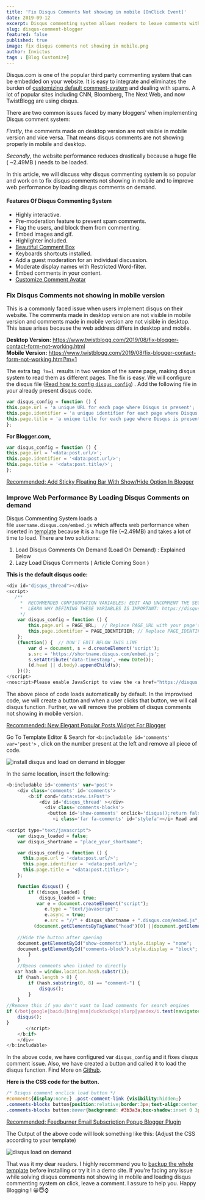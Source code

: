 ```yaml
---
title: 'Fix Disqus Comments Not showing in mobile [OnClick Event]'
date: 2019-09-12
excerpt: Disqus commenting system allows readers to leave comments with ease. However, performance and comment not visible on mobile devices are commonly faced issues by disqus implemented blogs. Here, we will lazy load disqus and synchronize desktop and mobile comments.
slug: disqus-comment-blogger
featured: false
published: true
image: fix disqus comments not showing in mobile.png
author: Invictus
tags : [Blog Customize]
---
```


Disqus.com is one of the popular third party commenting system that can be embedded on your website. It is easy to integrate and eliminates the burden of [customizing default comment-system](https://www.twistblogg.com/2015/03/change-0-comments-post-comment-message-blogger.html) and dealing with spams. A lot of popular sites including CNN, Bloomberg, The Next Web, and now TwistBlogg are using disqus. 

There are two common issues faced by many bloggers' when implementing Disqus comment system: 

_Firstly_, the comments made on desktop version are not visible in mobile version and vice versa. That means disqus comments are not showing properly in mobile and desktop. 

_Secondly_, the website performance reduces drastically because a huge file ( ~2.49MB ) needs to be loaded.  
  

In this article, we will discuss why disqus commenting system is so popular and work on to fix disqus comments not showing in mobile and to improve web performance by loading disqus comments on demand.  


#### Features Of Disqus Commenting System

*   Highly interactive.
*   Pre-moderation feature to prevent spam comments.
*   Flag the users, and block them from commenting.
*   Embed images and gif.
*   Highlighter included.
*   [Beautiful Comment Box](https://www.twistblogg.com/2018/08/how-to-customize-comment-box-in-blogger.html)
*   Keyboards shortcuts installed.
*   Add a guest moderation for an individual discussion.
*   Moderate display names with Restricted Word-filter.
*   Embed comments in your content.
*   [Customize Comment Avatar](https://www.twistblogg.com/2014/03/how-to-customize-comments-avatar-image-in-blogger.html)

  

### Fix Disqus Comments not showing in mobile version

This is a commonly faced issue when users implement disqus on their website. The comments made in desktop version are not visible in mobile version and comments made in mobile version are not visible in desktop. This issue arises because the web address differs in desktop and mobile.  
  
**Desktop Version:** https://www.twistblogg.com/2019/08/fix-blogger-contact-form-not-working.html  
**Mobile Version:** https://www.twistblogg.com/2019/08/fix-blogger-contact-form-not-working.html?m=1  
  
The extra tag  `?m=1`  results in two version of the same page, making disqus system to read them as different pages. The fix is easy. We will configure the disqus file (<a href="https://help.disqus.com/en/articles/1717084-javascript-configuration-variables" rel="nofollow noopener noreferrer" target="_blank">Read how to config `disqus_config`</a>) . Add the following file in your already present disqus code.  

```js 
var disqus_config = function () {  
this.page.url = 'a unique URL for each page where Disqus is present';  
this.page.identifier = 'a unique identifier for each page where Disqus is present';  
this.page.title = 'a unique title for each page where Disqus is present';  
};
```  

**For Blogger.com,**  

```js
var disqus_config = function () {  
this.page.url = '<data:post.url/>';  
this.page.identifier = '<data:post.url/>';  
this.page.title = '<data:post.title/>';  
};
```  

[Recommended: Add Sticky Floating Bar With Show/Hide Option In Blogger](https://www.twistblogg.com/2015/05/add-notification-bar-to-blogger.html)  
  

### Improve Web Performance By Loading Disqus Comments on demand

Disqus Commenting System loads a file `username.disqus.com/embed.js` which affects web performance when inserted in [template](https://www.twistblogg.com/2016/01/premium-seo-optimized-blogger-template.html) because it is a huge file (~2.49MB) and takes a lot of time to load. There are two solutions:  
  
1) Load Disqus Comments On Demand (Load On Demand) : Explained Below  
2) Lazy Load Disqus Comments ( Article Coming Soon )  
  
**This is the default disqus code:**  

```js title=default.js
<div id="disqus_thread"></div>  
<script>  
   /**  
     *  RECOMMENDED CONFIGURATION VARIABLES: EDIT AND UNCOMMENT THE SECTION BELOW TO INSERT DYNAMIC VALUES FROM YOUR PLATFORM OR CMS.  
     *  LEARN WHY DEFINING THESE VARIABLES IS IMPORTANT: https://disqus.com/admin/universalcode/#configuration-variables  
     */   
    var disqus_config = function () {  
        this.page.url = PAGE_URL;  // Replace PAGE_URL with your page's canonical URL variable 
        this.page.identifier = PAGE_IDENTIFIER; // Replace PAGE_IDENTIFIER with your page's unique identifier variable  
    };   
    (function() {  // DON'T EDIT BELOW THIS LINE  
        var d = document, s = d.createElement('script');  
        s.src = 'https://shortname.disqus.com/embed.js';  
        s.setAttribute('data-timestamp', +new Date());  
        (d.head || d.body).appendChild(s);  
    })();  
</script>  
<noscript>Please enable JavaScript to view the <a href="https://disqus.com/?ref_noscript" rel="nofollow">comments powered by Disqus.</a></noscript> 
```  

The above piece of code loads automatically by default. In the improvised code, we will create a button and when a user clicks that button, we will call disqus function. Further, we will remove the problem of disqus comments not showing in mobile version.  
  
[Recommended: New Elegant Popular Posts Widget For Blogger](https://www.twistblogg.com/2015/04/new-elegant-popular-posts-widget-for-blogger.html)  
  
Go To Template Editor & Search for `<b:includable id='comments' var='post'>` , click on the number present at the left and remove all piece of code.  
  

<Image src="install disqus and load on demand in blogger.png" alt="install disqus and load on demand in blogger" />
  
  
In the same location, insert the following:  
  

 ```js 
<b:includable id='comments' var='post'>  
    <div class='comments' id='comments'>  
        <b:if cond='data:view.isPost'>  
            <div id='disqus_thread' ></div>  
              <div class='comments-blocks'>
                <button id='show-comments' onclick='disqus();return false;' tabindex='0'>
                  <i class='far fa-comments' id='stylefa'></i> Read and Post Comments</button></div>
                         
 <script type="text/javascript">   
    var disqus_loaded = false;  
    var disqus_shortname = "place_your_shortname"; 

    var disqus_config = function () {  
       this.page.url = '<data:post.url/>';  
       this.page.identifier = '<data:post.url/>';  
       this.page.title = '<data:post.title/>';  
     };  

    function disqus() {  
        if (!disqus_loaded) {  
            disqus_loaded = true;  
           var e = document.createElement("script");
               e.type = "text/javascript";
               e.async = true;
               e.src = "//" + disqus_shortname + ".disqus.com/embed.js";  
          (document.getElementsByTagName("head")[0] ||document.getElementsByTagName("body")[0]).appendChild(e);   
  
     //Hide the button after opening  
    document.getElementById("show-comments").style.display = "none";  
    document.getElementById("comments-block").style.display = "block";  
        }  
    }  
    //Opens comments when linked to directly  
   var hash = window.location.hash.substr(1);  
    if (hash.length > 8) {  
        if (hash.substring(0, 8) == "comment-") {  
            disqus();  
        }  
    }  
//Remove this if you don't want to load comments for search engines 
if (/bot|google|baidu|bing|msn|duckduckgo|slurp|yandex/i.test(navigator.userAgent)) {  
    disqus();  
}   
        </script> 
     </b:if>  
    </div>  
 </b:includable>   
```

In the above code, we have configured var `disqus_config` and it fixes disqus comment issue. Also, we have created a button and called it to load the disqus function. Find More on <a href="https://gist.github.com/robwent/e9c321b5c200370da0cadb69e40379b7" rel="nofollow noopener noreferrer" target="_blank">Github</a>.  


**Here is the CSS code for the button.**  

```css
/* Disqus comment onclick load button */
#comments{display:none;} .post-comment-link {visibility:hidden;}   
.comments-blocks button{position:relative;border:3px;text-align:center;margin:-5px 0px -30px -40px; padding:10 0 0 0; text-transform:uppercase;font-weight:700;height:55px;line-height:55px;cursor:pointer;background: #7e7e7e;box-shadow:inset 0 3px 15px rgba(0,0,0,.6)!important;border-bottom:4px solid #5b5a5a;font-size:23px;color:#fff;outline:none!important;display:block;width:120%;}  
.comments-blocks button:hover{background: #3b3a3a;box-shadow:inset 0 3px 15px rgba(0,0,0,.6)!important;border-bottom:4px solid #5b5a5a;}.comments-blocks #stylefa{font-size:23px;}
```  

[Recommended: Feedburner Email Subscription Popup Blogger Plugin](https://www.twistblogg.com/2015/04/email-subscription-popup-blogger-plugin.html)  
  

The Output of the above code will look something like this: (Adjust the CSS according to your template)  


<Image src="disqus load on demand.png" alt="disqus load on demand" />


That was it my dear readers. I highly recommend you to [backup the whole template](https://www.twistblogg.com/2014/05/how-to-backup-all-blogger-blogs-with-google-takeout.html) before installing or try it in a demo site. If you're facing any issue while solving disqus comments not showing in mobile and loading disqus commenting system on click, leave a comment. I assure to help you. Happy Blogging ! 😀😇⌚